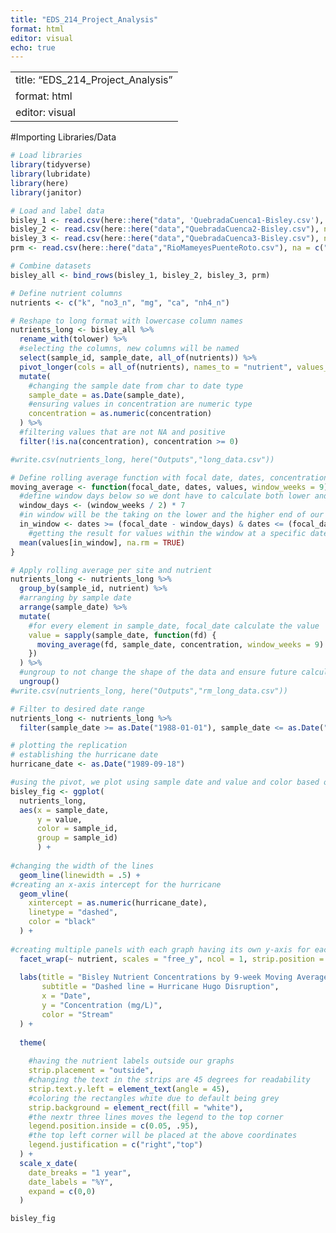 ```yaml
---
title: "EDS_214_Project_Analysis"
format: html
editor: visual
echo: true
---
```


---
title: "EDS_214_Project_Analysis"
format: html
editor: visual
---

#Importing Libraries/Data

```r
# Load libraries
library(tidyverse)
library(lubridate)
library(here)
library(janitor)
```

```r

# Load and label data
bisley_1 <- read.csv(here::here("data", 'QuebradaCuenca1-Bisley.csv'), na = c("-99999", "")) |> janitor::clean_names()
bisley_2 <- read.csv(here::here("data","QuebradaCuenca2-Bisley.csv"), na = c("-99999", "")) |> janitor::clean_names()
bisley_3 <- read.csv(here::here("data","QuebradaCuenca3-Bisley.csv"), na = c("-99999", "")) |> janitor::clean_names()
prm <- read.csv(here::here("data","RioMameyesPuenteRoto.csv"), na = c("-99999", "")) |> janitor::clean_names()

```

```r
# Combine datasets
bisley_all <- bind_rows(bisley_1, bisley_2, bisley_3, prm)
```

```r
# Define nutrient columns
nutrients <- c("k", "no3_n", "mg", "ca", "nh4_n")

```

```r
# Reshape to long format with lowercase column names
nutrients_long <- bisley_all %>%
  rename_with(tolower) %>%
  #selecting the columns, new columns will be named
  select(sample_id, sample_date, all_of(nutrients)) %>%
  pivot_longer(cols = all_of(nutrients), names_to = "nutrient", values_to = "concentration") %>%
  mutate(
    #changing the sample date from char to date type
    sample_date = as.Date(sample_date),
    #ensuring values in concentration are numeric type
    concentration = as.numeric(concentration)
  ) %>%
  #filtering values that are not NA and positive
  filter(!is.na(concentration), concentration >= 0)

#write.csv(nutrients_long, here("Outputs","long_data.csv"))
```

```r
# Define rolling average function with focal date, dates, concentration and window weeks 
moving_average <- function(focal_date, dates, values, window_weeks = 9) {
  #define window days below so we dont have to calculate both lower and higher
  window_days <- (window_weeks / 2) * 7
  #in window will be the taking on the lower and the higher end of our limit
  in_window <- dates >= (focal_date - window_days) & dates <= (focal_date + window_days)
    #getting the result for values within the window at a specific date
  mean(values[in_window], na.rm = TRUE)
}
```

```r
# Apply rolling average per site and nutrient
nutrients_long <- nutrients_long %>%
  group_by(sample_id, nutrient) %>%
  #arranging by sample date
  arrange(sample_date) %>%
  mutate(
    #for every element in sample_date, focal_date calculate the value
    value = sapply(sample_date, function(fd) {
      moving_average(fd, sample_date, concentration, window_weeks = 9)
    })
  ) %>%
  #ungroup to not change the shape of the data and ensure future calculations are not affected
  ungroup()
#write.csv(nutrients_long, here("Outputs","rm_long_data.csv"))
```

```r
# Filter to desired date range
nutrients_long <- nutrients_long %>%
  filter(sample_date >= as.Date("1988-01-01"), sample_date <= as.Date("1994-12-31"))

```

```r
# plotting the replication
# establishing the hurricane date
hurricane_date <- as.Date("1989-09-18")

#using the pivot, we plot using sample date and value and color based on site ID
bisley_fig <- ggplot(
  nutrients_long, 
  aes(x = sample_date, 
      y = value, 
      color = sample_id,
      group = sample_id)
      ) +
  
#changing the width of the lines
  geom_line(linewidth = .5) +
#creating an x-axis intercept for the hurricane
  geom_vline(
    xintercept = as.numeric(hurricane_date),
    linetype = "dashed",
    color = "black"
  ) + 
  
#creating multiple panels with each graph having its own y-axis for each nutrient and labels to the left
  facet_wrap(~ nutrient, scales = "free_y", ncol = 1, strip.position = "left") +
  
  labs(title = "Bisley Nutrient Concentrations by 9-week Moving Averages",
       subtitle = "Dashed line = Hurricane Hugo Disruption",
       x = "Date",
       y = "Concentration (mg/L)",
       color = "Stream"
  ) +
  
  theme(
    
    #having the nutrient labels outside our graphs
    strip.placement = "outside",
    #changing the text in the strips are 45 degrees for readability
    strip.text.y.left = element_text(angle = 45),
    #coloring the rectangles white due to default being grey
    strip.background = element_rect(fill = "white"),
    #the nextr three lines moves the legend to the top corner
    legend.position.inside = c(0.05, .95),
    #the top left corner will be placed at the above coordinates
    legend.justification = c("right","top")
  ) +
  scale_x_date(
    date_breaks = "1 year",
    date_labels = "%Y",
    expand = c(0,0)
  )

bisley_fig

```
